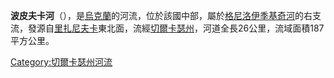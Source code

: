 '''波皮夫卡河'''（{{lang-uk|Попівка}}），是[[烏克蘭|烏克蘭]]的河流，位於該國中部，屬於[[格尼洛伊季基奇河|格尼洛伊季基奇河]]的右支流，發源自[[里扎尼夫卡|里扎尼夫卡]]東北面，流經[[切爾卡瑟州|切爾卡瑟州]]，河道全長26公里，流域面積187平方公里。

{{DEFAULTSORT:Попівка}}
[[Category:切爾卡瑟州河流|Category:切爾卡瑟州河流]]


{{Ukraine-river-stub}}